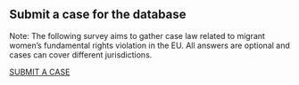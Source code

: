 
<Resources>

## Submit a case for the database

Note: The following survey aims to gather case law related to migrant women’s fundamental rights violation in the EU. All answers are optional and cases can cover different jurisdictions.

[SUBMIT A CASE](https://forms.office.com/Pages/ResponsePage.aspx?id=DQSIkWdsW0yxEjajBLZtrQAAAAAAAAAAAAO__QntMuVURjQ5SDk3OTNQS01UUVpXVFI0N09QN1dYMS4u)

</Resources>
